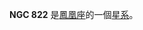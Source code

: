 {{NGCInfoBox|NGCID=NGC 822|發現者=約翰·弗里德里希·威廉·赫歇爾|發現日期=1834年9月5日|其他編號=ESO 298-9,MCG -7-5-8|曆元=J2000.0|赤經=2時6分39.2秒
|赤緯=-41°9'25"|星座=凤凰座|星體=星系|星等=13.1|表面亮度=12.7|藍等=14.1}}

'''NGC 822''' 是[[鳳凰座|鳳凰座]]的一個[[星系|星系]]。

{{NGCReference|822}}
{{Catalogs|NGC=822}}
